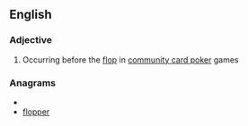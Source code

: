 ==English==

===Adjective===
{{en-adj|-}}

# {{poker}} Occurring before the [[flop]] in [[w:community card poker|community card poker]] games

===Anagrams===
* {{alphagram|efloppr}}
* [[flopper#English|flopper]]